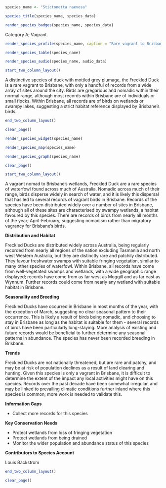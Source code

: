 ```r
species_name <- "Stictonetta naevosa"
```

```r
species_title(species_name, species_data)
```

```r
render_species_badges(species_name, species_data)
```

Category A; Vagrant.

```r
render_species_profile(species_name, caption = "Rare vagrant to Brisbane environs. Several records from a wide variety of locations but birds are not regular anywhere in the city. Australia's rarest species of duck, but not significantly endangered in Queensland.")
```

```r
render_species_table(species_name)
```

```r
render_species_audio(species_name, audio_data)
```

```r
start_two_column_layout()
```

A distinctive species of duck with mottled grey plumage, the Freckled Duck is a rare vagrant to Brisbane, with only a handful of records from a wide array of sites around the city. Birds are gregarious and nomadic within their normal range, although most records within Brisbane are of individuals or small flocks. Within Brisbane, all records are of birds on wetlands or swampy lakes, suggesting a strict habitat reference displayed by Brisbane's birds.

```r
end_two_column_layout()
```

```r
clear_page()
```

```r
render_species_widget(species_name)
```

```r
render_species_map(species_name)
```

```r
render_species_graph(species_name)
```

```r
clear_page()
```

```r
start_two_column_layout()
```

A vagrant nomad to Brisbane's wetlands, Freckled Duck are a rare species of waterfowl found across much of Australia. Nomadic across much of their range, birds disperse widely in search of water, and it is likely this dispersal that has led to several records of vagrant birds in Brisbane. Records of the species have been distributed widely over a number of sites in Brisbane, although all of these sites are characterised by swampy wetlands, a habitat favoured by this species. There are records of birds from nearly all months of the year; April-February, suggesting nomadism rather than migratory vagrancy for Brisbane's birds.

**Distribution and Habitat**

Freckled Ducks are distributed widely across Australia, being regularly recorded from nearly all regions of the nation excluding Tasmania and north west Western Australia, but they are distinctly rare and patchily distributed. They favour freshwater swamps with suitable fringing vegetation, similar to many other species of waterfowl. Within Brisbane, all records have come from well-vegetated swamps and wetlands, with a wide geographic range displayed; records have come from as far west as Moggill and as far east as Wynnum. Further records could come from nearly any wetland with suitable habitat in Brisbane.

**Seasonality and Breeding**

Freckled Ducks have occurred in Brisbane in most months of the year, with the exception of March, suggesting no clear seasonal pattern to their occurrence. This is likely a result of birds being nomadic, and choosing to stay in Brisbane as long as the habitat is suitable for them - several records of birds have been particularly long-staying. More analysis of existing and future records would be beneficial to further determine any seasonal patterns in abundance. The species has never been recorded breeding in Brisbane.

**Trends**

Freckled Ducks are not nationally threatened, but are rare and patchy, and may be at risk of population declines as a result of land clearing and hunting. Given this species is only a vagrant in Brisbane, it is difficult to determine the extent of the impact any local activities might have on this species. Records over the past decade have been somewhat irregular, and may be linked to prevailing climatic conditions further inland where this species is common; more work is needed to validate this.

**Information Gaps**

- Collect more records for this species

**Key Conservation Needs**

- Protect wetlands from loss of fringing vegetation
- Protect wetlands from being drained
- Monitor the wider population and abundance status of this species

**Contributors to Species Account**

Louis Backstrom 

```r
end_two_column_layout()
```

```r
clear_page()
```
